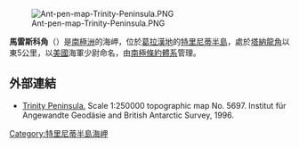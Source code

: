 {{no footnotes|time=2013-11-20T09:08:05+00:00}}
[[Image:Ant-pen-map-Trinity-Peninsula.PNG|thumb]]

{{coord|63|29|S|58|35|W|source:GNIS|display=title}}

'''馬雷斯科角'''（{{lang-en|Marescot Point}}）是[[南極洲|南極洲]]的海岬，位於[[葛拉漢地|葛拉漢地]]的[[特里尼蒂半島|特里尼蒂半島]]，處於[[塔納龍角|塔納龍角]]以東5公里，以[[美國|美國]]海軍少尉命名，由[[南極條約體系|南極條約體系]]管理。

==外部連結==
* [https://web.archive.org/web/20131002100340/http://www.bkg.bund.de/nn_193194/DE/Bundesamt/Downloads/Kostenlose-Karten/Antarktis-Karten/Satellitenbildkarten/Scale250/Daten/Trinity-Peninsula%2CtemplateId%3Draw%2Cproperty%3DpublicationFile.pdf/Trinity-Peninsula.pdf Trinity Peninsula.] Scale 1:250000 topographic map No. 5697. Institut für Angewandte Geodäsie and British Antarctic Survey, 1996.

{{DEFAULTSORT:Marescot Point}}
[[Category:特里尼蒂半島海岬|Category:特里尼蒂半島海岬]]


{{TrinityPeninsula-geo-stub}}